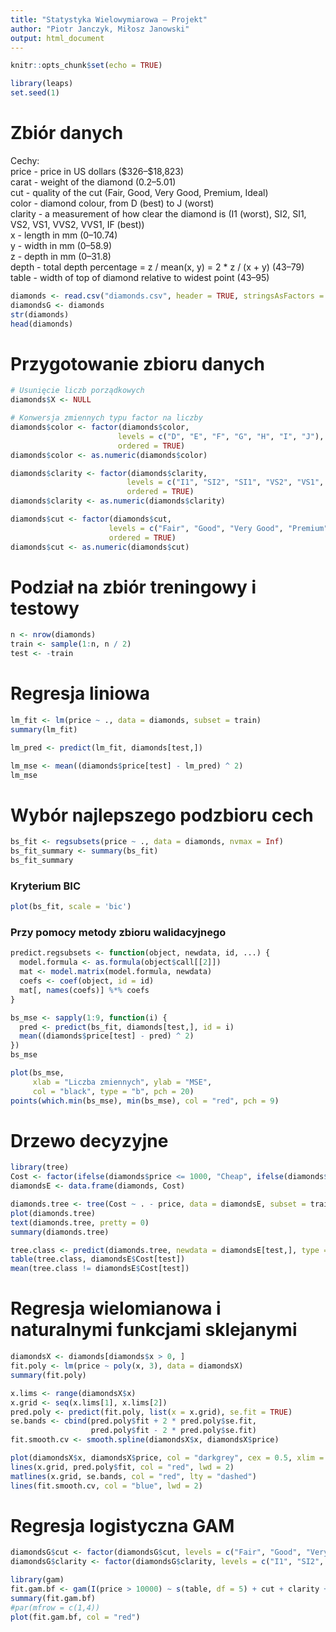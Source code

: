 ```yaml
---
title: "Statystyka Wielowymiarowa — Projekt"
author: "Piotr Janczyk, Miłosz Janowski"
output: html_document
---
```


```r
knitr::opts_chunk$set(echo = TRUE)
```

```r
library(leaps)
set.seed(1)
```


# Zbiór danych
Cechy:  
price - price in US dollars (\$326–\$18,823)  
carat - weight of the diamond (0.2–5.01)  
cut - quality of the cut (Fair, Good, Very Good, Premium, Ideal)  
color - diamond colour, from D (best) to J (worst)  
clarity - a measurement of how clear the diamond is (I1 (worst), SI2, SI1, VS2, VS1, VVS2, VVS1, IF (best))  
x - length in mm (0–10.74)  
y - width in mm (0–58.9)  
z - depth in mm (0–31.8)  
depth - total depth percentage = z / mean(x, y) = 2 * z / (x + y) (43–79)  
table - width of top of diamond relative to widest point (43–95)  

```r
diamonds <- read.csv("diamonds.csv", header = TRUE, stringsAsFactors = TRUE)
diamondsG <- diamonds
str(diamonds)
head(diamonds)
```


# Przygotowanie zbioru danych
```r
# Usunięcie liczb porządkowych
diamonds$X <- NULL

# Konwersja zmiennych typu factor na liczby
diamonds$color <- factor(diamonds$color,
                        levels = c("D", "E", "F", "G", "H", "I", "J"),
                        ordered = TRUE)
diamonds$color <- as.numeric(diamonds$color)

diamonds$clarity <- factor(diamonds$clarity,
                          levels = c("I1", "SI2", "SI1", "VS2", "VS1", "VVS2", "VVS1", "IF"),
                          ordered = TRUE)
diamonds$clarity <- as.numeric(diamonds$clarity)

diamonds$cut <- factor(diamonds$cut,
                      levels = c("Fair", "Good", "Very Good", "Premium", "Ideal"),
                      ordered = TRUE)
diamonds$cut <- as.numeric(diamonds$cut)
```

# Podział na zbiór treningowy i testowy

```r
n <- nrow(diamonds)
train <- sample(1:n, n / 2)
test <- -train
```

# Regresja liniowa

```r
lm_fit <- lm(price ~ ., data = diamonds, subset = train)
summary(lm_fit)

lm_pred <- predict(lm_fit, diamonds[test,])

lm_mse <- mean((diamonds$price[test] - lm_pred) ^ 2)
lm_mse
```

# Wybór najlepszego podzbioru cech

```r
bs_fit <- regsubsets(price ~ ., data = diamonds, nvmax = Inf)
bs_fit_summary <- summary(bs_fit)
bs_fit_summary
```

### Kryterium BIC

```r
plot(bs_fit, scale = 'bic')
```

### Przy pomocy metody zbioru walidacyjnego

```r
predict.regsubsets <- function(object, newdata, id, ...) {
  model.formula <- as.formula(object$call[[2]])
  mat <- model.matrix(model.formula, newdata)
  coefs <- coef(object, id = id)
  mat[, names(coefs)] %*% coefs
}

bs_mse <- sapply(1:9, function(i) {
  pred <- predict(bs_fit, diamonds[test,], id = i)
  mean((diamonds$price[test] - pred) ^ 2)
})
bs_mse

plot(bs_mse, 
     xlab = "Liczba zmiennych", ylab = "MSE",
     col = "black", type = "b", pch = 20)
points(which.min(bs_mse), min(bs_mse), col = "red", pch = 9)
```

# Drzewo decyzyjne
```r
library(tree)
Cost <- factor(ifelse(diamonds$price <= 1000, "Cheap", ifelse(diamonds$price <= 10000, "Moderate", "Expansive")))
diamondsE <- data.frame(diamonds, Cost)

diamonds.tree <- tree(Cost ~ . - price, data = diamondsE, subset = train)
plot(diamonds.tree)
text(diamonds.tree, pretty = 0)
summary(diamonds.tree)

tree.class <- predict(diamonds.tree, newdata = diamondsE[test,], type = "class")
table(tree.class, diamondsE$Cost[test])
mean(tree.class != diamondsE$Cost[test])

```

# Regresja wielomianowa i naturalnymi funkcjami sklejanymi
```r
diamondsX <- diamonds[diamonds$x > 0, ]
fit.poly <- lm(price ~ poly(x, 3), data = diamondsX)
summary(fit.poly)

x.lims <- range(diamondsX$x)
x.grid <- seq(x.lims[1], x.lims[2])
pred.poly <- predict(fit.poly, list(x = x.grid), se.fit = TRUE)
se.bands <- cbind(pred.poly$fit + 2 * pred.poly$se.fit, 
                  pred.poly$fit - 2 * pred.poly$se.fit)
fit.smooth.cv <- smooth.spline(diamondsX$x, diamondsX$price)

plot(diamondsX$x, diamondsX$price, col = "darkgrey", cex = 0.5, xlim = x.lims)
lines(x.grid, pred.poly$fit, col = "red", lwd = 2)
matlines(x.grid, se.bands, col = "red", lty = "dashed")
lines(fit.smooth.cv, col = "blue", lwd = 2)
```

# Regresja logistyczna GAM
```r
diamondsG$cut <- factor(diamondsG$cut, levels = c("Fair", "Good", "Very Good", "Premium", "Ideal"))
diamondsG$clarity <- factor(diamondsG$clarity, levels = c("I1", "SI2", "SI1", "VS2", "VS1", "VVS2", "VVS1", "IF"))

library(gam)
fit.gam.bf <- gam(I(price > 10000) ~ s(table, df = 5) + cut + clarity + color, data = diamondsG, family = binomial)
summary(fit.gam.bf)
#par(mfrow = c(1,4))
plot(fit.gam.bf, col = "red")
```

